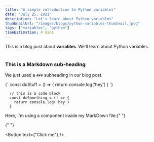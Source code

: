 ```yaml
---
title: "A simple introduction to Python variables"
date: "July 25, 2021"
description: "Let's learn about Python variables"
thumbnailUrl: "/images/blogs/python-variables-thumbnail.jpeg"
tags: ["variables", "python"]
timeEstimation: 4 mins
---
```


<div>
  This is a blog post about <strong>variables</strong>. We'll learn about Python
  variables.
</div>

<br />

### This is a Markdown sub-heading

We just used a `###` subheading in our blog post.

<SyntaxHighlighter language="javascript">
  {`
    const doStuff = () => {
      return console.log('hey')
    }
  `}
</SyntaxHighlighter>

```
  // this is a code block
  const doSomething = () => {
    return console.log('hey')
  }
```

Here, I'm using a component inside my MarkDown file:{" "}

{" "}

<Button text={"Click me"} />
